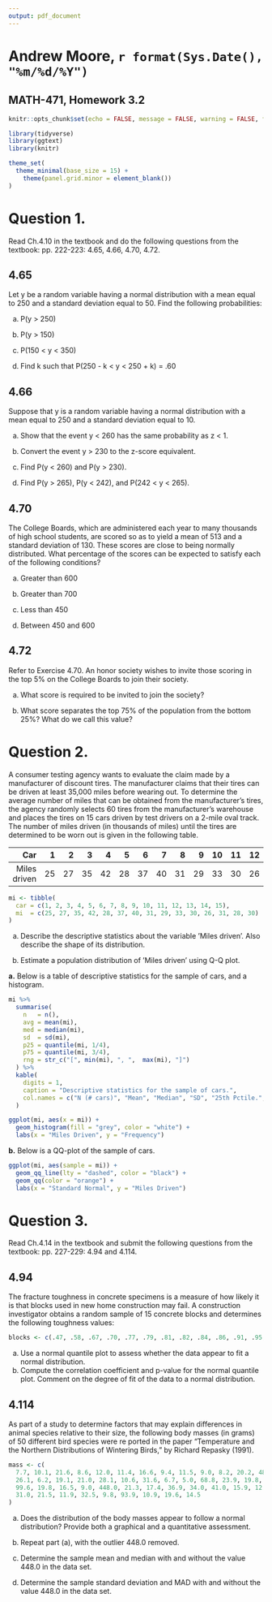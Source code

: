 ```yaml
---
output: pdf_document
---
```


# Andrew Moore, `r format(Sys.Date(), "%m/%d/%Y")`

## MATH-471, Homework 3.2

```r
knitr::opts_chunk$set(echo = FALSE, message = FALSE, warning = FALSE, fig.align = "center")
```

```r
library(tidyverse)
library(ggtext)
library(knitr)

theme_set(
  theme_minimal(base_size = 15) +
    theme(panel.grid.minor = element_blank())
)
```

# Question 1. 

Read Ch.4.10 in the textbook and do the following questions from the textbook: pp. 222-223: 4.65, 4.66, 4.70, 4.72.

## 4.65

Let y be a random variable having a normal distribution with a mean equal to 250 and a standard deviation equal to 50. Find the following probabilities:

a. P(y > 250)

b. P(y > 150)

c. P(150 < y < 350)

d. Find k such that P(250 - k < y < 250 + k) = .60

## 4.66

Suppose that y is a random variable having a normal distribution with a mean equal to 250 and a standard deviation equal to 10.

a. Show that the event y < 260 has the same probability as z < 1.

b. Convert the event y > 230 to the z-score equivalent.

c. Find P(y < 260) and P(y > 230).

d. Find P(y > 265), P(y < 242), and P(242 < y < 265).

## 4.70

The College Boards, which are administered each year to many thousands of high school students, are scored so as to yield a mean of 513 and a standard deviation of 130. These scores are close to being normally distributed. What percentage of the scores can be expected to satisfy each of the following conditions?

a. Greater than 600

b. Greater than 700

c. Less than 450

d. Between 450 and 600

## 4.72

Refer to Exercise 4.70. An honor society wishes to invite those scoring in the top 5% on the College Boards to join their society.

a. What score is required to be invited to join the society?

b. What score separates the top 75% of the population from the bottom 25%? What do we call this value?

# Question 2.

A consumer testing agency wants to evaluate the claim made by a manufacturer of discount tires. The manufacturer claims that their tires can be driven at least 35,000 miles before wearing out. To determine the average number of miles that can be obtained from the manufacturer’s tires, the agency randomly selects 60 tires from the manufacturer’s warehouse and places the tires on 15 cars driven by test drivers on a 2-mile oval track. The number of miles driven (in thousands of miles) until the tires are determined to be worn out is given in the following table.

| Car | 1 | 2 | 3 | 4 | 5 | 6 | 7 | 8 | 9 | 10 | 11 | 12 | 13 | 14 | 15 |
| ---: | -: | -: | -: | -: | -: | -: | -: | -: | -: | --: | --: | --: | --: | --: | --: |
| Miles driven | 25 | 27 | 35 | 42 | 28 | 37 | 40 | 31 | 29 | 33 | 30 | 26 | 31 | 28 | 30 |

```r
mi <- tibble(
  car = c(1, 2, 3, 4, 5, 6, 7, 8, 9, 10, 11, 12, 13, 14, 15),
  mi  = c(25, 27, 35, 42, 28, 37, 40, 31, 29, 33, 30, 26, 31, 28, 30)
)
```

a. Describe the descriptive statistics about the variable ’Miles driven’. Also describe the shape of its distribution.

b. Estimate a population distribution of ’Miles driven’ using Q-Q plot.

**a.** Below is a table of descriptive statistics for the sample of cars, and a histogram.

```r
mi %>%
  summarise(
    n   = n(),
    avg = mean(mi),
    med = median(mi),
    sd  = sd(mi),
    p25 = quantile(mi, 1/4),
    p75 = quantile(mi, 3/4),
    rng = str_c("[", min(mi), ", ",  max(mi), "]")
  ) %>%
  kable(
    digits = 1,
    caption = "Descriptive statistics for the sample of cars.",
    col.names = c("N (# cars)", "Mean", "Median", "SD", "25th Pctile.", "75th Pctile.", "Range")
  )

ggplot(mi, aes(x = mi)) +
  geom_histogram(fill = "grey", color = "white") +
  labs(x = "Miles Driven", y = "Frequency")
```

**b.** Below is a QQ-plot of the sample of cars.

```r
ggplot(mi, aes(sample = mi)) +
  geom_qq_line(lty = "dashed", color = "black") +
  geom_qq(color = "orange") +
  labs(x = "Standard Normal", y = "Miles Driven")
```

# Question 3.

Read Ch.4.14 in the textbook and submit the following questions from the textbook:
pp. 227-229: 4.94 and 4.114.

## 4.94

The fracture toughness in concrete specimens is a measure of how likely it is that blocks used in new home construction may fail. A construction investigator obtains a random sample of 15 concrete blocks and determines the following toughness values:

```r
blocks <- c(.47, .58, .67, .70, .77, .79, .81, .82, .84, .86, .91, .95, .98, 1.01, 1.04)
```

a. Use a normal quantile plot to assess whether the data appear to fit a normal distribution. 
b. Compute the correlation coefficient and p-value for the normal quantile plot. Comment on the degree of fit of the data to a normal distribution.

## 4.114

As part of a study to determine factors that may explain differences in animal species relative to their size, the following body masses (in grams) of 50 different bird species were re ported in the paper “Temperature and the Northern Distributions of Wintering Birds,” by Richard Repasky (1991). 

```r
mass <- c(
  7.7, 10.1, 21.6, 8.6, 12.0, 11.4, 16.6, 9.4, 11.5, 9.0, 8.2, 20.2, 48.5, 21.6,
  26.1, 6.2, 19.1, 21.0, 28.1, 10.6, 31.6, 6.7, 5.0, 68.8, 23.9, 19.8, 20.1, 6.0,
  99.6, 19.8, 16.5, 9.0, 448.0, 21.3, 17.4, 36.9, 34.0, 41.0, 15.9, 12.5, 10.2,
  31.0, 21.5, 11.9, 32.5, 9.8, 93.9, 10.9, 19.6, 14.5
)
```

a. Does the distribution of the body masses appear to follow a normal distribution? Provide both a graphical and a quantitative assessment.

b. Repeat part (a), with the outlier 448.0 removed.

c. Determine the sample mean and median with and without the value 448.0 in the data set.

d. Determine the sample standard deviation and MAD with and without the value 448.0 in the data set.
